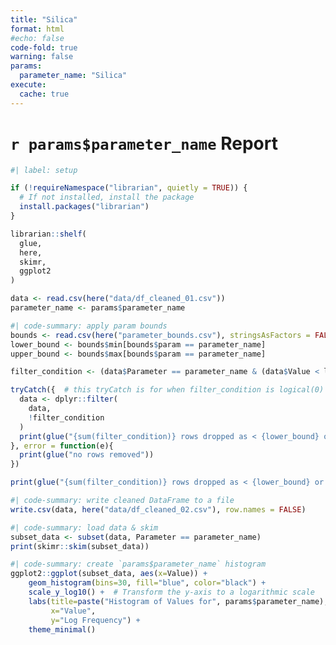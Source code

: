 ```yaml
---
title: "Silica"
format: html
#echo: false
code-fold: true
warning: false
params: 
  parameter_name: "Silica"
execute: 
  cache: true
---
```


# `r params$parameter_name` Report

```R
#| label: setup

if (!requireNamespace("librarian", quietly = TRUE)) {
  # If not installed, install the package
  install.packages("librarian")
}

librarian::shelf(
  glue,
  here,
  skimr,
  ggplot2
)

data <- read.csv(here("data/df_cleaned_01.csv"))
parameter_name <- params$parameter_name
```

```R
#| code-summary: apply param bounds
bounds <- read.csv(here("parameter_bounds.csv"), stringsAsFactors = FALSE, strip.white = T)
lower_bound <- bounds$min[bounds$param == parameter_name]
upper_bound <- bounds$max[bounds$param == parameter_name]

filter_condition <- (data$Parameter == parameter_name & (data$Value < lower_bound | data$Value > upper_bound))

tryCatch({  # this tryCatch is for when filter_condition is logical(0) i.e. no matches
  data <- dplyr::filter(
    data, 
    !filter_condition
  )
  print(glue("{sum(filter_condition)} rows dropped as < {lower_bound} or > {upper_bound}"))
}, error = function(e){
  print(glue("no rows removed"))
})

print(glue("{sum(filter_condition)} rows dropped as < {lower_bound} or > {upper_bound}"))
```

```R
#| code-summary: write cleaned DataFrame to a file
write.csv(data, here("data/df_cleaned_02.csv"), row.names = FALSE)
```


```R
#| code-summary: load data & skim
subset_data <- subset(data, Parameter == parameter_name)
print(skimr::skim(subset_data))

```

```R
#| code-summary: create `params$parameter_name` histogram
ggplot2::ggplot(subset_data, aes(x=Value)) +
    geom_histogram(bins=30, fill="blue", color="black") +
    scale_y_log10() +  # Transform the y-axis to a logarithmic scale
    labs(title=paste("Histogram of Values for", params$parameter_name),
         x="Value",
         y="Log Frequency") +
    theme_minimal()
```

